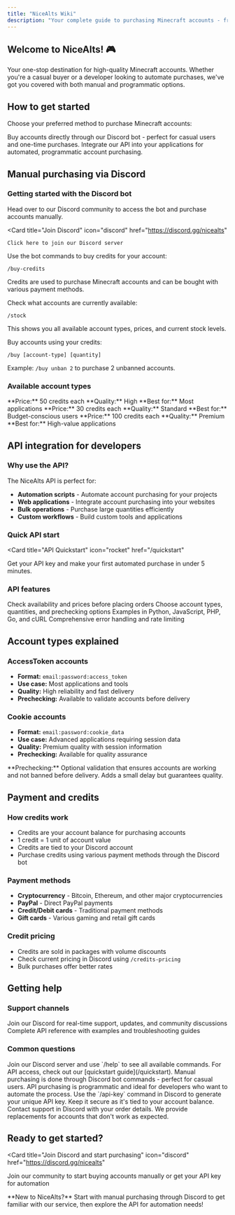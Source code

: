 ```yaml
---
title: "NiceAlts Wiki"
description: "Your complete guide to purchasing Minecraft accounts - from Discord bot to API integration"
---
```


## Welcome to NiceAlts! 🎮

Your one-stop destination for high-quality Minecraft accounts. Whether you're a casual buyer or a developer looking to automate purchases, we've got you covered with both manual and programmatic options.

## How to get started

Choose your preferred method to purchase Minecraft accounts:

<Columns cols={2}>
  <Card
    title="Discord Bot (Manual)"
    icon="discord"
    href="/manual-purchasing"
    horizontal
  >
    Buy accounts directly through our Discord bot - perfect for casual users and one-time purchases.
  </Card>
  <Card
    title="API (Automated)"
    icon="code"
    href="/quickstart"
    horizontal
  >
    Integrate our API into your applications for automated, programmatic account purchasing.
  </Card>
</Columns>

## Manual purchasing via Discord

### Getting started with the Discord bot

<Steps>
<Step title="Join our Discord server">
  Head over to our Discord community to access the bot and purchase accounts manually.
  
  <Card
    title="Join Discord"
    icon="discord"
    href="https://discord.gg/nicealts"
  >
    Click here to join our Discord server
  </Card>
</Step>

<Step title="Purchase credits">
  Use the bot commands to buy credits for your account:
  
  ```
  /buy-credits
  ```
  
  Credits are used to purchase Minecraft accounts and can be bought with various payment methods.
</Step>

<Step title="Browse available accounts">
  Check what accounts are currently available:
  
  ```
  /stock
  ```
  
  This shows you all available account types, prices, and current stock levels.
</Step>

<Step title="Purchase accounts">
  Buy accounts using your credits:
  
  ```
  /buy [account-type] [quantity]
  ```
  
  Example: `/buy unban 2` to purchase 2 unbanned accounts.
</Step>
</Steps>

### Available account types

<Columns cols={3}>
  <Card title="Unban (AccessToken)" icon="shield-check">
    **Price:** 50 credits each
    **Quality:** High
    **Best for:** Most applications
  </Card>
  <Card title="Ban (AccessToken)" icon="shield">
    **Price:** 30 credits each
    **Quality:** Standard
    **Best for:** Budget-conscious users
  </Card>
  <Card title="Unban HQ (Cookie)" icon="crown">
    **Price:** 100 credits each
    **Quality:** Premium
    **Best for:** High-value applications
  </Card>
</Columns>

## API integration for developers

### Why use the API?

The NiceAlts API is perfect for:
- **Automation scripts** - Automate account purchasing for your projects
- **Web applications** - Integrate account purchasing into your websites
- **Bulk operations** - Purchase large quantities efficiently
- **Custom workflows** - Build custom tools and applications

### Quick API start

<Card
  title="API Quickstart"
  icon="rocket"
  href="/quickstart"
>
  Get your API key and make your first automated purchase in under 5 minutes.
</Card>

### API features

<Columns cols={2}>
  <Card
    title="Real-time stock"
    icon="chart-line"
    href="/api-reference/endpoints/stock"
  >
    Check availability and prices before placing orders
  </Card>
  <Card
    title="Flexible purchasing"
    icon="shopping-cart"
    href="/api-reference/endpoints/order"
  >
    Choose account types, quantities, and prechecking options
  </Card>
  <Card
    title="Multiple languages"
    icon="code"
    href="/examples/curl"
  >
    Examples in Python, JavaScript, PHP, Go, and cURL
  </Card>
  <Card
    title="Error handling"
    icon="exclamation-triangle"
    href="/api-reference/error-handling"
  >
    Comprehensive error handling and rate limiting
  </Card>
</Columns>

## Account types explained

### AccessToken accounts
- **Format:** `email:password:access_token`
- **Use case:** Most applications and tools
- **Quality:** High reliability and fast delivery
- **Prechecking:** Available to validate accounts before delivery

### Cookie accounts
- **Format:** `email:password:cookie_data`
- **Use case:** Advanced applications requiring session data
- **Quality:** Premium quality with session information
- **Prechecking:** Available for quality assurance

<Info>
**Prechecking:** Optional validation that ensures accounts are working and not banned before delivery. Adds a small delay but guarantees quality.
</Info>

## Payment and credits

### How credits work
- Credits are your account balance for purchasing accounts
- 1 credit = 1 unit of account value
- Credits are tied to your Discord account
- Purchase credits using various payment methods through the Discord bot

### Payment methods
- **Cryptocurrency** - Bitcoin, Ethereum, and other major cryptocurrencies
- **PayPal** - Direct PayPal payments
- **Credit/Debit cards** - Traditional payment methods
- **Gift cards** - Various gaming and retail gift cards

### Credit pricing
- Credits are sold in packages with volume discounts
- Check current pricing in Discord using `/credits-pricing`
- Bulk purchases offer better rates

## Getting help

### Support channels

<Columns cols={2}>
  <Card
    title="Discord Community"
    icon="discord"
    href="https://discord.gg/nicealts"
  >
    Join our Discord for real-time support, updates, and community discussions
  </Card>
  <Card
    title="API Documentation"
    icon="book"
    href="/api-reference/overview"
  >
    Complete API reference with examples and troubleshooting guides
  </Card>
</Columns>

### Common questions

<AccordionGroup>
<Accordion title="How do I get started?">
  Join our Discord server and use `/help` to see all available commands. For API access, check out our [quickstart guide](/quickstart).
</Accordion>

<Accordion title="What's the difference between manual and API purchasing?">
  Manual purchasing is done through Discord bot commands - perfect for casual users. API purchasing is programmatic and ideal for developers who want to automate the process.
</Accordion>

<Accordion title="How do I get an API key?">
  Use the `/api-key` command in Discord to generate your unique API key. Keep it secure as it's tied to your account balance.
</Accordion>

<Accordion title="What if I have issues with my accounts?">
  Contact support in Discord with your order details. We provide replacements for accounts that don't work as expected.
</Accordion>
</AccordionGroup>

## Ready to get started?

<Card
  title="Join Discord and start purchasing"
  icon="discord"
  href="https://discord.gg/nicealts"
>
  Join our community to start buying accounts manually or get your API key for automation
</Card>

<Tip>
**New to NiceAlts?** Start with manual purchasing through Discord to get familiar with our service, then explore the API for automation needs!
</Tip>
